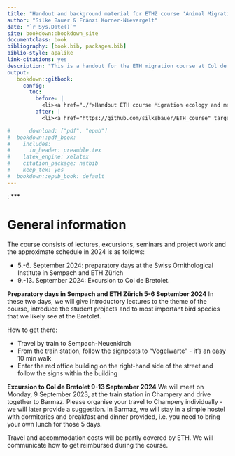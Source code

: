 ```yaml
--- 
title: "Handout and background material for ETHZ course 'Animal Migration and research in field ornithology'"
author: "Silke Bauer & Fränzi Korner-Nievergelt"
date: "`r Sys.Date()`"
site: bookdown::bookdown_site
documentclass: book
bibliography: [book.bib, packages.bib]
biblio-style: apalike
link-citations: yes
description: "This is a handout for the ETH migration course at Col de Bretolet."
output:
   bookdown::gitbook:
     config:
       toc:
         before: |
           <li><a href="./">Handout ETH course Migration ecology and methods in field ornithology</a></li>
         after: |
           <li><a href="https://github.com/silkebauer/ETH_course" target="blank">Published with bookdown</a></li>

#      download: ["pdf", "epub"]
#  bookdown::pdf_book:
#    includes:
#      in_header: preamble.tex
#    latex_engine: xelatex
#    citation_package: natbib
#    keep_tex: yes
#  bookdown::epub_book: default
---
```

:
***

# General information

The course consists of lectures, excursions, seminars and project work and the approximate schedule in 2024 is as follows:

* 5.-6. September 2024: preparatory days at the Swiss Ornithological Institute in Sempach
and ETH Zürich
* 9.-13. September 2024: Excursion to Col de Bretolet. 


**Preparatory days in Sempach and ETH Zürich 5-6 September 2024** 
In these two days, we will give introductory lectures to the theme of the course, introduce the student projects and 
to most important bird species that we likely see at the Bretolet. 

How to get there:

* Travel by train to Sempach-Neuenkirch
* From the train station, follow the signposts to "Vogelwarte" - it's an easy 10 min walk
* Enter the red office building on the right-hand side of the street and follow the signs within the building


**Excursion to Col de Bretolet 9-13 September 2024** 
We will meet on Monday, 9 September 2023, at the train station in Champery and drive together to Barmaz. Please organise your travel to Champery individually - we will later provide a suggestion. 
In Barmaz, we will stay in a simple hostel with dormitories and breakfast and dinner provided, i.e. you need to bring your own lunch for those 5 days. 

Travel and accommodation costs will be partly covered by ETH. We will communicate how to get reimbursed during the course. 
